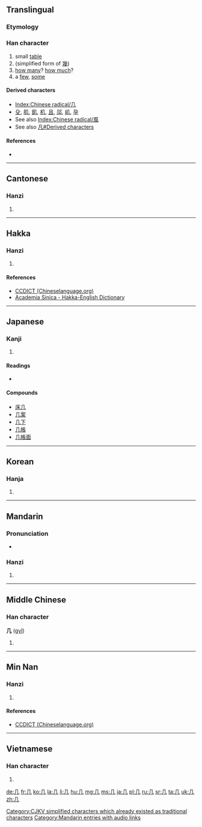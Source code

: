 <!--{{also|幾}} (different character in Japan)-->
{{also|凡|凢|儿|幾}}
==Translingual==
{{stroke order|type=animate}}

===Etymology===
{{liushu|p}}

{{Han etyl}}

===Han character===
{{Han char|rn=16|rad=几|as=00|sn=2|four=7721<sub>0</sub>|canj=竹弓 (HN)}}

# small [[table]]
# (simplified form of [[幾]])
# [[how many]]? [[how much]]?
# a [[few]], [[some]]

====Derived characters====
* [[Index:Chinese radical/几]]
* [[殳]], [[肌]], [[飢]], [[机]], [[且]], [[䢳]], [[㞦]], [[孕]]
* See also [[Index:Chinese radical/風]]
* See also [[凡#Derived characters]]

====References====
* {{Han ref|kx=0133.570|dkj=01737|dj=0299.080|hdz=10275.190|uh=51E0|ud=20960|bh=A44C|bd=42060}}

----

==Cantonese==

===Hanzi===
{{yue-hanzi|jyut=[[gei1]], [[gei2]]|y=gei1, gei2|tra=幾}}

# {{defn|lang=yue|sort=几00}}

----

==Hakka==

===Hanzi===
{{hak-hanzi|poj=[[ki]], [[kí]]|gd=ki<sup>1</sup> [Meixian], zi<sup>3</sup> [Hailu]}}

# {{defn|lang=hak|sort=几00}}

====References====
*[http://www.chineselanguage.org/dictionaries/?mode=view&module=chardict&query=%E5%87%A0 CCDICT (Chineselanguage.org)]
*[http://minhakka.ling.sinica.edu.tw/bkg/hakyin/search.php?DETAIL=1&LIMIT=id=13130&dbname=su_tian_1&graph=2 Academia Sinica - Hakka-English Dictionary]

----

==Japanese==

===Kanji===
{{ja-kanji|grade=|rs=几00}}

# {{defn|lang=ja|sort=几00}}

====Readings====
* {{ja-readings|on=[[き]] ([[ki]])|kun=[[つくえ]] ([[tsukue]])}}

====Compounds====
* [[床几]]
* [[几案]]
* [[几下]]
* [[几帳]]
* [[几帳面]]

----

==Korean==

===Hanja===
{{ko-hanja|hangeul=궤|rv=gwe|mr=kwe}}

# {{defn|lang=ko|sort=几00}}

[[Category:CJKV radicals| ]]
[[Category:CJKV simplified characters which already existed as traditional characters]]

----

==Mandarin==

===Pronunciation===
* {{audio|zh-jǐ.ogg|audio|lang=cmn}}

===Hanzi===
{{cmn-hanzi|tra=幾|pin=[[jī]] ([[ji1]]), [[jǐ]] ([[ji3]])|wg=chi<sup>1</sup>}}

# {{defn|lang=cmn|sort=几00}}

[[Category:Mandarin entries with audio links]]

----

==Middle Chinese==

===Han character===
'''几''' ([[gyǐ]])

# {{defn|lang=ltc|sort=几00}}

----

==Min Nan==

===Hanzi===
{{nan-hanzi|poj=kí (ki<sup>2</sup>)|tlpa=kí (ki<sup>2</sup>)|gd=gi<sup>3</sup>}}

# {{defn|lang=nan|sort=几00}}

====References====
*[http://www.chineselanguage.org/dictionaries/?mode=view&module=chardict&query=%E5%87%A0 CCDICT (Chineselanguage.org)]

----

==Vietnamese==

===Han character===
{{vi-hantu|[[kỉ]]|rs=几00}}

# {{defn|lang=vi|sort=几00}}

[[de:几]]
[[fr:几]]
[[ko:几]]
[[la:几]]
[[li:几]]
[[hu:几]]
[[mg:几]]
[[ms:几]]
[[ja:几]]
[[pl:几]]
[[ru:几]]
[[sr:几]]
[[ta:几]]
[[uk:几]]
[[zh:几]]